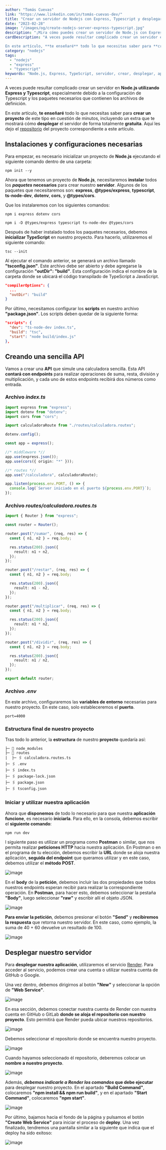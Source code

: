 ```yaml
---
author: "Tomás Cuevas"
link: "https://www.linkedin.com/in/tomás-cuevas-dev/"
title: "Crear un servidor de Nodejs con Express, Typescript y desplegarlo"
date: "2023-02-28"
image: "/images/og/create-nodejs-server-express-typescript.jpg"
description: "¡Mira cómo puedes crear un servidor de Node.js con Express y Typescript y desplegarlo en menos de 5 minutos! Aprende con nuestro artículo que incluye código de ejemplo e imágenes para guiarte en todo el proceso. ¡No te lo pierdas!"
cardDescription: "A veces puede resultar complicado crear un servidor en **Node.js utilizando Express y Typescript**, especialmente debido a la configuración de Typescript y los paquetes necesarios que contienen los archivos de definición.

En este artículo, **te enseñaré** todo lo que necesitas saber para **crear un proyecto** de este tipo en cuestión de minutos, incluyendo un extra que te mostrará cómo **desplegar** el servidor de forma totalmente **gratuita**."
category: "nodejs"
tags:
  - "nodejs"
  - "express"
  - "typescript"
keywords: "Node.js, Express, TypeScript, servidor, crear, desplegar, aplicaciones web, desarrollo web, API, endpoints, enrutamiento, middleware, controladores, modelos, autenticación, autorización, JWT, seguridad, gestión de errores, registro, servidor de producción, escalabilidad, rendimiento."
---
```


A veces puede resultar complicado crear un servidor en **Node.js utilizando Express y Typescript**, especialmente debido a la configuración de Typescript y los paquetes necesarios que contienen los archivos de definición.

En este artículo, **te enseñaré** todo lo que necesitas saber para **crear un proyecto** de este tipo en cuestión de minutos, incluyendo un extra que te mostrará cómo **desplegar** el servidor de forma totalmente **gratuita**. Aquí les dejo el [repositorio](https://github.com/TomasCuevas/Articulos-Proyectos/tree/main/crear-servidor-nodejs-express-typescript-y-desplegarlo) del proyecto correspondiente a este artículo.

## Instalaciones y configuraciones necesarias

Para empezar, es necesario inicializar un proyecto de **Node.js** ejecutando el siguiente comando dentro de una carpeta:

```shell
npm init --y
```

Ahora que tenemos un proyecto de **Node.js**, necesitaremos **instalar** todos los **_paquetes_ necesarios** para crear nuestro **servidor**. Algunos de los paquetes que necesitaremos son: **express**, **@types/express**, **typescript**, **ts-node-dev**, **dotenv**, **cors**, y **@types/cors**.

Que los instalaremos con los siguientes comandos:

```shell
npm i express dotenv cors
```

```shell
npm i -D @types/express typescript ts-node-dev @types/cors
```

Después de haber instalado todos los paquetes necesarios, debemos **inicializar TypeScript** en nuestro proyecto. Para hacerlo, utilizaremos el siguiente comando:

```shell
tsc --init
```

Al ejecutar el comando anterior, se generará un archivo llamado **"tsconfig.json"**. Este archivo debe ser abierto y debe agregarse la configuración **"outDir": "build"**. Esta configuración indica el nombre de la carpeta donde se ubicará el código transpilado de TypeScript a JavaScript.

```json
"compilerOptions": {
  ...
  "outDir": "build"
}
```

Por último, necesitamos configurar los **scripts** en nuestro archivo **"package.json"**. Los scripts deben quedar de la siguiente forma:

```json
"scripts": {
  "dev": "ts-node-dev index.ts",
  "build": "tsc",
  "start": "node build/index.js"
},
```

## Creando una sencilla API

Vamos a crear una **API** que simule una calculadora sencilla. Esta API **contará con endpoints** para realizar operaciones de suma, resta, división y multiplicación, y cada uno de estos endpoints recibirá dos números como entrada.

### Archivo _index.ts_

```ts
import express from "express";
import dotenv from "dotenv";
import cors from "cors";

import calculadoraRoute from "./routes/calculadora.routes";

dotenv.config();

const app = express();

//* middleware *//
app.use(express.json());
app.use(cors({ origin: "*" }));

//* routes *//
app.use("/calculadora", calculadoraRoute);

app.listen(process.env.PORT, () => {
  console.log(`Server iniciado en el puerto ${process.env.PORT}`);
});
```

### Archivo _routes/calculadora.routes.ts_

```ts
import { Router } from "express";

const router = Router();

router.post("/sumar", (req, res) => {
  const { n1, n2 } = req.body;

  res.status(200).json({
    result: n1 + n2,
  });
});

router.post("/restar", (req, res) => {
  const { n1, n2 } = req.body;

  res.status(200).json({
    result: n1 - n2,
  });
});

router.post("/multiplicar", (req, res) => {
  const { n1, n2 } = req.body;

  res.status(200).json({
    result: n1 * n2,
  });
});

router.post("/dividir", (req, res) => {
  const { n1, n2 } = req.body;

  res.status(200).json({
    result: n1 / n2,
  });
});

export default router;
```

### Archivo _.env_

En este archivo, configuraremos las **variables de entorno** necesarias para nuestro proyecto. En este caso, solo estableceremos el **puerto**.

```md
port=4000
```

### Estructura final de nuestro proyecto

Tras todo lo anterior, la **estructura** de nuestro **proyecto** quedaría así:

```text
├─ 📁 node_modules
├─ 📂 routes
|  ├─ 🖇️ calculadora.routes.ts
├─ 🖇️ .env
├─ 🖇️ index.ts
├─ 🖇️ package-lock.json
├─ 🖇️ package.json
├─ 🖇️ tsconfig.json
```

### Iniciar y utilizar nuestra aplicación

Ahora que **disponemos** de todo lo necesario para que nuestra **aplicación funcione**, es necesario **iniciarla**. Para ello, en la consola, debemos escribir el **siguiente comando**:

```shell
npm run dev
```

l siguiente paso es utilizar un programa como **Postman** o similar, que nos permita realizar **peticiones HTTP** hacia nuestra aplicación. En Postman o en el programa de tu elección, debemos escribir la **URL** donde se aloja nuestra aplicación, **seguida del endpoint** que queramos utilizar y en este caso, debemos utilizar el **método POST**.

![image](https://user-images.githubusercontent.com/79057608/222206267-b78bf001-12ea-4c3b-bfe9-2cc294d09e41.png)

En el **body** de la **petición**, debemos incluir las dos propiedades que todos nuestros endpoints esperan recibir para realizar la correspondiente operación. En **Postman**, para hacer esto, debemos seleccionar la pestaña **"Body"**, luego seleccionar **"raw"** y escribir allí el objeto JSON.

![image](https://user-images.githubusercontent.com/79057608/222206375-57d52ae3-050c-42fd-ba3a-4a6cd4b1440a.png)

**Para enviar la petición**, debemos presionar el botón **"Send"** y **recibiremos la respuesta** que retorna nuestro servidor. En este caso, como ejemplo, la suma de 40 + 60 devuelve un resultado de 100.

![image](https://user-images.githubusercontent.com/79057608/222206561-24094a83-90f7-42e1-8d31-644df773cc7e.png)

## Desplegar nuestro servidor

Para **desplegar nuestra aplicación**, utilizaremos el servicio [Render](https://dashboard.render.com/). Para acceder al servicio, podemos crear una cuenta o utilizar nuestra cuenta de GitHub o Google.

Una vez dentro, debemos dirigirnos al botón **"New"** y seleccionar la opción de **"Web Service"**.

![image](https://user-images.githubusercontent.com/79057608/222221324-47bd26af-53e3-4972-9e61-7ce5e6cb4d7a.png)

En esa sección, debemos conectar nuestra cuenta de Render con nuestra cuenta en GitHub o GitLab **donde se aloja el repositorio con nuestro proyecto**. Esto permitirá que Render pueda ubicar nuestros repositorios.

![image](https://user-images.githubusercontent.com/79057608/222224138-02f3ce7b-2fc5-43ce-a238-c7ac569664a1.png)

Debemos seleccionar el repositorio donde se encuentra nuestro proyecto.

![image](https://user-images.githubusercontent.com/79057608/222224497-ab06d90c-a88b-44dc-9feb-f56efd17bdbc.png)

Cuando hayamos seleccionado él repositorio, deberemos colocar un **nombre a nuestro proyecto**.

![image](https://user-images.githubusercontent.com/79057608/222225575-d9979561-5e19-46fb-ac71-5b866df03866.png)

Además, **_debemos indicarle a Render los comandos_ que debe ejecutar** para desplegar nuestro proyecto. En el apartado **"Build Command"**, colocaremos **"npm install && npm run build"**, y en el apartado **"Start Command"**, colocaremos **"npm start"**.

![image](https://user-images.githubusercontent.com/79057608/222228312-f8a2126b-47c4-4ad4-88a6-c067c0883473.png)

Por último, bajamos hacia el fondo de la página y pulsamos el botón **"Create Web Service"** para iniciar el proceso de **deploy**. Una vez finalizado, tendremos una pantalla similar a la siguiente que indica que el deploy ha sido exitoso:

![image](https://user-images.githubusercontent.com/79057608/222231375-60d9b9c9-f084-4e47-a88b-4cff67f85e6e.png)
